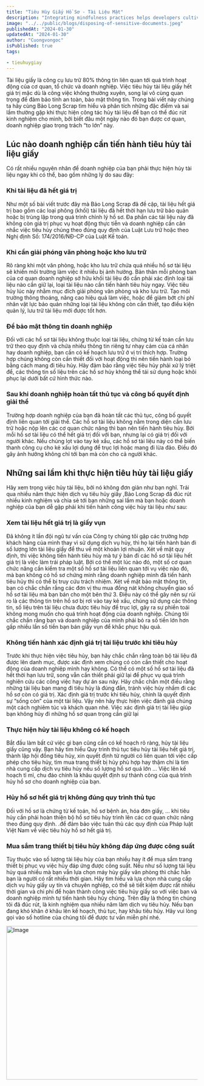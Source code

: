 ```yaml
---
title: "Tiêu Hùy Giấy Hồ Sơ - Tài Liệu Mật"
description: "Integrating mindfulness practices helps developers cultivate present-moment awareness, fostering focus, problem-solving, and work-life balance."
image: "../../public/blogs/disposing-of-sensitive-documents.jpeg"
publishedAt: "2024-01-30"
updatedAt: "2024-01-30"
author: "Cuongvongoc"
isPublished: true
tags:

- tieuhuygiay
---
```

Tài liệu giấy là công cụ lưu trữ 80% thông tin liên quan tới quá trình hoạt động của cơ quan, tổ chức và doanh nghiệp. Việc tiêu hủy tài liệu giấy hết giá trị mặc dù là công việc không thường xuyên, song lại vô cùng quan trọng để đảm bảo tính an toàn, bảo mật thông tin. Trong bài viết này chúng ta hãy cùng Bảo Long Scrap tìm hiểu và phân tích những đặc điểm và sai lầm thường gặp khi thực hiện công tác hủy tài liệu để bạn có thể đúc rút kinh nghiệm cho mình, bởi biết đâu một ngày nào đó bạn được cơ quan, doanh nghiệp giao trọng trách “to lớn” này. 



## Lúc nào doanh nghiệp cần tiến hành tiêu hủy tài liệu giấy

Có rất nhiều nguyên nhân để doanh nghiệp của bạn phải thực hiện hủy tài liệu ngay khi có thể, bao gồm những lý do sau đây:
### Khi tài liệu đã hết giá trị

Như một số bài viết trước đây mà Bảo Long Scrap đã đề cập, tài liệu hết giá trị bao gồm các loại phông (khối) tài liệu đã hết thời hạn lưu trữ bảo quản hoặc bị trùng lặp trong quá trình chỉnh lý hồ sơ. Đa phần các tài liệu này đã không còn giá trị phục vụ hoạt động thực tiễn và doanh nghiệp cần cân nhắc việc tiêu hủy chúng theo đúng quy định của Luật Lưu trữ hoặc theo Nghị định Số: 174/2016/NĐ-CP của Luật Kế toán. 

### Khi cần giải phóng văn phòng hoặc kho lưu trữ

Rõ ràng khi một văn phòng, hoặc kho lưu trữ chứa quá nhiều hồ sơ tài liệu sẽ khiến môi trường làm việc ít nhiều bị ảnh hưởng.  Bản thân mỗi phòng ban của cơ quan doanh nghiệp sở hữu khối tài liệu đó cần phải xác định loại tài liệu nào cần giữ lại, loại tài liệu nào cần tiến hành tiêu hủy ngay. Việc tiêu hủy lúc này nhằm mục đích giải phóng văn phòng và kho lưu trữ. Tạo môi trường thông thoáng, nâng cao hiệu quả làm việc, hoặc để giảm bớt chi phí nhân vật lực bảo quản những loại tài liệu không còn cần thiết, tạo điều kiện quản lý, lưu trữ tài liệu mới được tốt hơn.

### Để bảo mật thông tin doanh nghiệp

Đối với các hồ sơ tài liệu không thuộc loại tài liệu, chứng từ kế toán cần lưu trữ theo quy định và chứa nhiều thông tin riêng tư nhạy cảm của cá nhân hay doanh nghiệp, bạn cần có kế hoạch lưu trữ ở vị trí thích hợp. Trường hợp chúng không còn cần thiết đối với hoạt động thì nên tiến hành loại bỏ bằng cách mang đi tiêu hủy. Hãy đảm bảo rằng việc tiêu hủy phải xử lý triệt để, các thông tin số liệu trên các hồ sơ hủy không thể tái sử dụng hoặc khôi phục lại dưới bất cứ hình thức nào. 

### Sau khi doanh nghiệp hoàn tất thủ tục và công bố quyết định giải thể
Trường hợp doanh nghiệp của bạn đã hoàn tất các thủ tục, công bố quyết định liên quan tới giải thể. Các hồ sơ tài liệu không nằm trong diện cần lưu trữ hoặc nộp lên các cơ quan chức năng thì bạn nên tiến hành tiêu hủy. Bởi mỗi hồ sơ tài liệu có thể hết giá trị đối với bạn, nhưng lại có giá trị đối với người khác. Nếu chúng lọt vào tay kẻ xấu, các hồ sơ tài liệu này có thể biến thanh công cụ cho kẻ xấu lợi dụng để trục lợi hoặc mang đi lừa đảo. Điều đó gây ảnh hưởng không chỉ tới bạn mà còn cho cả người khác. 

## Những sai lầm khi thực hiện tiêu hủy tài liệu giấy

Hãy xem trọng việc hủy tài liệu, bởi nó không đơn giản như bạn nghĩ. Trải qua nhiều năm thực hiện dịch vụ tiêu hủy giấy ,Bảo Long Scrap đã đúc rút nhiều kinh nghiệm và chia sẻ tới bạn những sai lầm mà bạn hoặc doanh nghiệp của bạn dễ gặp phải khi tiến hành công việc hủy tài liệu như sau:
### Xem tài liệu hết giá trị là giấy vụn
Đã không ít lần đội ngũ tư vấn của Công ty chúng tôi gặp các trường hợp khách hàng của mình thay vì sử dụng dịch vụ hủy, thì họ lại tiến hành bán đi số lượng lớn tài liệu giấy để thu về một khoản lợi nhuận. 
Xét về mặt quy định, thì việc không tiến hành tiêu hủy mà tự ý bán đi các hồ sơ tài liệu hết giá trị là việc làm trái pháp luật. Bởi có thể một lúc nào đó, một số cơ quan chức năng cần kiểm tra một số hồ sơ tài liệu liên quan tới vụ việc nào đó, mà bạn không có hồ sơ chứng minh rằng doanh nghiệp mình đã tiến hành tiêu hủy thì có thể bị truy cứu trách nhiệm.
Xét về mặt bảo mật thông tin, bạn có chắc chắn rằng các đơn vị thu mua đồng nát không chuyển giao số hồ sơ tài liệu mà bạn bán cho một bên thứ 3. Điều này có thể gây nên sự rủi ro là các thông tin trên hồ sơ bị rơi vào tay kẻ xấu, chúng sử dụng các thông tin, số liệu trên tài liệu chưa được tiêu hủy để trục lợi, gây ra sự phiền toái không mong muốn cho quá trình hoạt động của doanh nghiệp. Chúng tôi chắc chắn rằng bạn và doanh nghiệp của mình phải bỏ ra số tiền lớn hơn gấp nhiều lần số tiền bạn bán giấy vụn để khắc phục hậu quả. 

### Không tiến hành xác định giá trị tài liệu trước khi tiêu hủy
Trước khi thực hiện việc tiêu hủy, bạn hãy chắc chắn rằng toàn bộ tài liệu đã được lên danh mục, được xác định xem chúng có còn cần thiết cho hoạt động của doanh nghiệp mình hay không. Có thể có một số hồ sơ tài liệu đã hết thời hạn lưu trữ, song vẫn cần thiết phải giữ lại để phục vụ quá trình nghiên cứu các công việc hay dự án sau này. Hãy chắc chắn một điều rằng những tài liệu bạn mang đi tiêu hủy là đúng đắn, tránh việc hủy nhầm đi các hồ sơ còn có giá trị. 
Xác định giá trị trước khi tiêu hủy, chính là quyết định sự “sống còn” của một tài liệu. Vậy nên hãy thực hiện việc đánh giá chúng một cách nghiêm túc và khách quan nhé. 
Việc xác định giá trị tài liệu giúp bạn không hủy đi những hồ sơ quan trọng cần giữ lại

### Thực hiện hủy tài liệu không có kế hoạch
Bắt đầu làm bất cứ việc gì bạn cũng cần có kế hoạch rõ ràng, hủy tài liệu giấy cũng vậy. Bạn hãy tìm hiểu Quy trình thủ tục tiêu hủy tài liệu hết giá trị, thành lập hội đồng tiêu hủy, xin quyết định  từ người có liên quan tới việc cấp phép cho tiêu hủy, tìm mua trang thiết bị hủy phù hợp hay thậm chí là tìm nhà cung cấp dịch vụ tiêu hủy nếu số lượng hồ sơ quá lớn …
Việc lên kế hoạch tỉ mỉ, chu đáo chính là khâu quyết định sự thành công của quá trình hủy hồ sơ cho doanh nghiệp của bạn.

### Hủy hồ sơ hết giá trị không đúng quy trình thủ tục
Đối với hồ sơ là chứng từ kế toán, hồ sơ bệnh án, hóa đơn giấy, … khi tiêu hủy cần phải hoàn thiện bộ hồ sơ tiêu hủy trình lên các cơ quan chức năng theo đúng quy định. .để đảm bảo việc tuân thủ các quy định của Pháp luật Việt Nam về việc tiêu hủy hồ sơ hết giá trị. 

### Mua sắm trang thiết bị tiêu hủy không đáp ứng được công suất
Tùy thuộc vào số lượng tài liệu hủy của bạn nhiều hay ít để mua sắm trang thiết bị phục vụ việc hủy đáp ứng được công suất. Nếu như số lượng tài liệu hủy quá nhiều mà bạn vẫn lựa chọn máy hủy giấy văn phòng thì chắc hẳn bạn là người có rất nhiều thời gian. Hãy tìm hiểu và lựa chọn nhà cung cấp dịch vụ hủy giấy uy tín và chuyên nghiệp, có thể sẽ tiết kiệm được rất nhiều thời gian và chi phí để hoàn thành công việc tiêu hủy giấy so với việc bạn và doanh nghiệp mình tự tiến hành tiêu hủy chúng.
Trên đây là thông tin chúng tôi đã đúc rút, là kinh nghiệm qua nhiều năm làm dịch vụ tiêu hủy. Nếu bạn đang khó khăn ở khâu lên kế hoạch, thủ tục, hay khâu tiêu hủy. Hãy vui lòng gọi vào số hotline của chúng tôi để được tư vấn miễn phí nhé. 


<Image
  src="/blogs/c-d-x-PDX_a_82obo-unsplash.jpg"
  width="718"
  height="404"
  alt="Image"
  sizes="100vw"
/>

